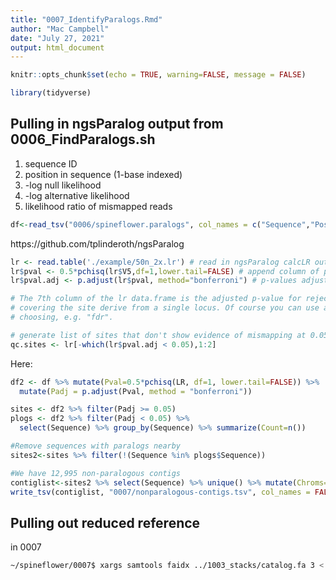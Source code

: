 ```yaml
---
title: "0007_IdentifyParalogs.Rmd"
author: "Mac Campbell"
date: "July 27, 2021"
output: html_document
---
```


```r
knitr::opts_chunk$set(echo = TRUE, warning=FALSE, message = FALSE)
```

```r
library(tidyverse)
```

## Pulling in ngsParalog output from 0006_FindParalogs.sh
(1) sequence ID     
(2) position in sequence (1-base indexed)    
(3) -log null likelihood    
(4) -log alternative likelihood    
(5) likelihood ratio of mismapped reads    
```r
df<-read_tsv("0006/spineflower.paralogs", col_names = c("Sequence","Position","Null","Alt","LR"))
```

https://github.com/tplinderoth/ngsParalog

```r
lr <- read.table('./example/50n_2x.lr') # read in ngsParalog calcLR output
lr$pval <- 0.5*pchisq(lr$V5,df=1,lower.tail=FALSE) # append column of p-values
lr$pval.adj <- p.adjust(lr$pval, method="bonferroni") # p-values adjusted for number of tested sites

# The 7th column of the lr data.frame is the adjusted p-value for rejecting the null hypothesis that reads
# covering the site derive from a single locus. Of course you can use any p-value adjustment of your
# choosing, e.g. "fdr".

# generate list of sites that don't show evidence of mismapping at 0.05 significance level:
qc.sites <- lr[-which(lr$pval.adj < 0.05),1:2]
```

Here:     

```r
df2 <- df %>% mutate(Pval=0.5*pchisq(LR, df=1, lower.tail=FALSE)) %>%
  mutate(Padj = p.adjust(Pval, method = "bonferroni"))

sites <- df2 %>% filter(Padj >= 0.05)
plogs <- df2 %>% filter(Padj < 0.05) %>%
  select(Sequence) %>% group_by(Sequence) %>% summarize(Count=n())

#Remove sequences with paralogs nearby
sites2<-sites %>% filter(!(Sequence %in% plogs$Sequence))

#We have 12,995 non-paralogous contigs
contiglist<-sites2 %>% select(Sequence) %>% unique() %>% mutate(Chroms=paste0(Sequence,":")) %>% select(Chroms)
write_tsv(contiglist, "0007/nonparalogous-contigs.tsv", col_names = FALSE)
```

## Pulling out reduced reference
in 0007    

```sh
~/spineflower/0007$ xargs samtools faidx ../1003_stacks/catalog.fa 3 < nonparalogous-contigs.tsv > reduced.fa

```
